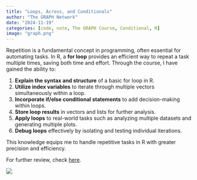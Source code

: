 ```yaml
---
title: "Loops, Across, and Conditionals"
author: "The GRAPH Network"
date: "2024-11-19"
categories: [code, note, The GRAPH Course, Conditional, R]
image: "graph.png"
---
```


Repetition is a fundamental concept in programming, often essential for automating tasks. In R, a **for loop** provides an efficient way to repeat a task multiple times, saving both time and effort. Through the course, I have gained the ability to:

1.  **Explain the syntax and structure** of a basic for loop in R.
2.  **Utilize index variables** to iterate through multiple vectors simultaneously within a loop.
3.  **Incorporate if/else conditional statements** to add decision-making within loops.
4.  **Store loop results** in vectors and lists for further analysis.
5.  **Apply loops** to real-world tasks such as analyzing multiple datasets and generating multiple plots.
6.  **Debug loops** effectively by isolating and testing individual iterations.

This knowledge equips me to handle repetitive tasks in R with greater precision and efficiency.

For further review, check [here](https://lawaloa.github.io/loop/){target="_blank"}.

![](graph.png)

